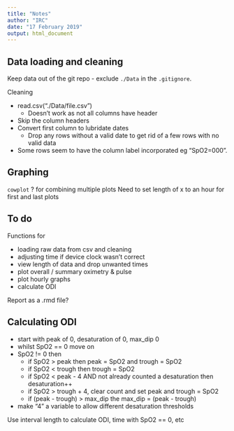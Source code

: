 ```yaml
---
title: "Notes"
author: "IRC"
date: "17 February 2019"
output: html_document
---
```


## Data loading and cleaning

Keep data out of the git repo - exclude `./Data` in the `.gitignore`.

Cleaning

- read.csv("./Data/file.csv")
  - Doesn't work as not all columns have header
- Skip the column headers
- Convert first column to lubridate dates
  - Drop any rows without a valid date to get rid of a few rows with no valid data
- Some rows seem to have the column label incorporated eg "SpO2=000". 

## Graphing

`cowplot` ? for combining multiple plots
Need to set length of x to an hour for first and last plots

## To do

Functions for

- loading raw data from csv and cleaning
- adjusting time if device clock wasn't correct
- view length of data and drop unwanted times
- plot overall / summary oximetry & pulse
- plot hourly graphs
- calculate ODI

Report as a .rmd file?

## Calculating ODI

- start with peak of 0, desaturation of 0, max_dip 0
- whilst SpO2 == 0 move on
- SpO2 != 0 then
  - if SpO2 > peak then peak = SpO2 and trough = SpO2
  - if SpO2 < trough then trough = SpO2
  - if SpO2 < peak - 4 AND not already counted a desaturation then desaturation++
  - if SpO2 > trough + 4, clear count and set peak and trough = SpO2
  - if (peak - trough) > max_dip the max_dip = (peak - trough)
- make "4" a variable to allow different desaturation thresholds

Use interval length to calculate ODI, time with SpO2 == 0, etc